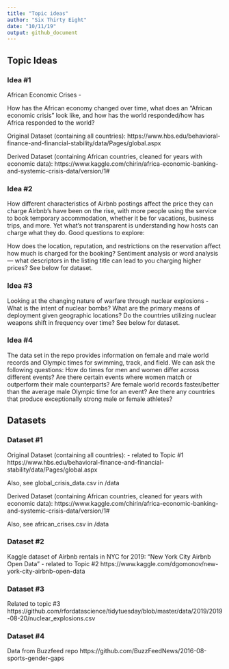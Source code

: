 ```yaml
---
title: "Topic ideas"
author: "Six Thirty Eight"
date: "10/11/19"
output: github_document
---
```


## Topic Ideas

### Idea #1

African Economic Crises - 

How has the African economy changed over time, 
what does an “African economic crisis” look like, 
and how has the world responded/how has Africa responded to the world?

Original Dataset (containing all countries):
https://www.hbs.edu/behavioral-finance-and-financial-stability/data/Pages/global.aspx

Derived Dataset (containing African countries, cleaned for years with economic data):
https://www.kaggle.com/chirin/africa-economic-banking-and-systemic-crisis-data/version/1#


### Idea #2
How different characteristics of Airbnb postings affect the price they can charge
Airbnb's have been on the rise, with more people using the service to book temporary accommodation, whether it be for vacations, business trips, and more. Yet what's not transparent is understanding how hosts can charge what they do. Good questions to explore:

How does the location, reputation, and restrictions on the reservation affect how much is charged for the booking?
Sentiment analysis or word analysis — what descriptors in the listing title can lead to you charging higher prices?
See below for dataset.

### Idea #3 
Looking at the changing nature of warfare through nuclear explosions - 
What is the intent of nuclear bombs?
What are the primary means of deployment given geographic locations?
Do the countries utilizing nuclear weapons shift in frequency over time?
See below for dataset.

### Idea #4
The data set in the repo provides information on female and male world records and Olympic times for swimming, track, and field. We can ask the following questions:
How do times for men and women differ across different events? Are there certain events where women match or outperform their male counterparts? Are female world records faster/better than the average male Olympic time for an event? Are there any countries that produce exceptionally strong male or female athletes?

## Datasets

### Dataset #1

Original Dataset (containing all countries): - related to Topic #1
https://www.hbs.edu/behavioral-finance-and-financial-stability/data/Pages/global.aspx

Also, see global_crisis_data.csv in /data

Derived Dataset (containing African countries, cleaned for years with economic data):
https://www.kaggle.com/chirin/africa-economic-banking-and-systemic-crisis-data/version/1#

Also, see african_crises.csv in /data

### Dataset #2
Kaggle dataset of Airbnb rentals in NYC for 2019:
"New York City Airbnb Open Data" - related to Topic #2
https://www.kaggle.com/dgomonov/new-york-city-airbnb-open-data

### Dataset #3
Related to topic #3
https://github.com/rfordatascience/tidytuesday/blob/master/data/2019/2019-08-20/nuclear_explosions.csv 

### Dataset #4
Data from Buzzfeed repo
https://github.com/BuzzFeedNews/2016-08-sports-gender-gaps
